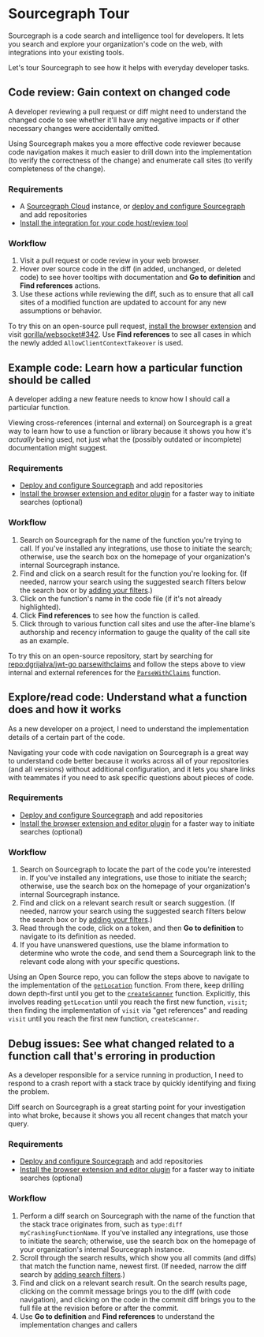 # Sourcegraph Tour

Sourcegraph is a code search and intelligence tool for developers. It lets you search and explore your organization's code on the web, with integrations into your existing tools.

Let's tour Sourcegraph to see how it helps with everyday developer tasks.

## Code review: Gain context on changed code

A developer reviewing a pull request or diff might need to understand the changed code to see whether it'll have any negative impacts or if other necessary changes were accidentally omitted.

Using Sourcegraph makes you a more effective code reviewer because code navigation makes it much easier to drill down into the implementation (to verify the correctness of the change) and enumerate call sites (to verify completeness of the change).

### Requirements

- A [Sourcegraph Cloud](/cloud/) instance, or [deploy and configure Sourcegraph](/cloud//deploy/) and add repositories
- [Install the integration for your code host/review tool](/cloud/ration/)

### Workflow

1. Visit a pull request or code review in your web browser.
2. Hover over source code in the diff (in added, unchanged, or deleted code) to see hover tooltips with documentation and **Go to definition** and **Find references** actions.
3. Use these actions while reviewing the diff, such as to ensure that all call sites of a modified function are updated to account for any new assumptions or behavior.

To try this on an open-source pull request, [install the browser extension](/cloud/ration/browser_extension) and visit [gorilla/websocket#342](https://github.com/gorilla/websocket/pull/342/files). Use **Find references** to see all cases in which the newly added `AllowClientContextTakeover` is used.

## Example code: Learn how a particular function should be called

A developer adding a new feature needs to know how I should call a particular function.

Viewing cross-references (internal and external) on Sourcegraph is a great way to learn how to use a function or library because it shows you how it's _actually_ being used, not just what the (possibly outdated or incomplete) documentation might suggest.

### Requirements

- [Deploy and configure Sourcegraph](/cloud//deploy/) and add repositories
- [Install the browser extension and editor plugin](/cloud/ration/) for a faster way to initiate searches (optional)

### Workflow

1. Search on Sourcegraph for the name of the function you're trying to call. If you've installed any integrations, use those to initiate the search; otherwise, use the search box on the homepage of your organization's internal Sourcegraph instance.
1. Find and click on a search result for the function you're looking for. (If needed, narrow your search using the suggested search filters below the search box or by [adding your filters](/cloud/search/reference/queries).)
1. Click on the function's name in the code file (if it's not already highlighted).
1. Click **Find references** to see how the function is called.
1. Click through to various function call sites and use the after-line blame's authorship and recency information to gauge the quality of the call site as an example.

To try this on an open-source repository, start by searching for [repo:dgrijalva/jwt-go parsewithclaims](https://sourcegraph.com/search?q=repo:dgrijalva/jwt-go+parsewithclaims) and follow the steps above to view internal and external references for the [`ParseWithClaims`](https://sourcegraph.com/github.com/dgrijalva/jwt-go/-/blob/token.go#L92:6$references) function.

## Explore/read code: Understand what a function does and how it works

As a new developer on a project, I need to understand the implementation details of a certain part of the code.

Navigating your code with code navigation on Sourcegraph is a great way to understand code better because it works across all of your repositories (and all versions) without additional configuration, and it lets you share links with teammates if you need to ask specific questions about pieces of code.

### Requirements

- [Deploy and configure Sourcegraph](/cloud//deploy/) and add repositories
- [Install the browser extension and editor plugin](/cloud/ration/) for a faster way to initiate searches (optional)

### Workflow

1. Search on Sourcegraph to locate the part of the code you're interested in. If you've installed any integrations, use those to initiate the search; otherwise, use the search box on the homepage of your organization's internal Sourcegraph instance.
1. Find and click on a relevant search result or search suggestion. (If needed, narrow your search using the suggested search filters below the search box or by [adding your filters](/cloud/search/reference/queries).)
1. Read through the code, click on a token, and then **Go to definition** to navigate to its definition as needed.
1. If you have unanswered questions, use the blame information to determine who wrote the code, and send them a Sourcegraph link to the relevant code along with your specific questions.

Using an Open Source repo, you can follow the steps above to navigate to the implementation of the [`getLocation`](https://sourcegraph.com/github.com/Microsoft/node-jsonc-parser@e31983089c88114c7cc17f8c729feb493295c69d/-/blob/src/impl/parser.ts#L26:17) function. From there, keep drilling down depth-first until you get to the [`createScanner`](https://sourcegraph.com/github.com/Microsoft/node-jsonc-parser@e31983089c88114c7cc17f8c729feb493295c69d/-/blob/src/impl/scanner.ts#L13:17) function. Explicitly, this involves reading `getLocation` until you reach the first new function, `visit`; then finding the implementation of `visit` via "get references" and reading `visit` until you reach the first new function, `createScanner`.

## Debug issues: See what changed related to a function call that's erroring in production

As a developer responsible for a service running in production, I need to respond to a crash report with a stack trace by quickly identifying and fixing the problem.

Diff search on Sourcegraph is a great starting point for your investigation into what broke, because it shows you all recent changes that match your query.

### Requirements

- [Deploy and configure Sourcegraph](/cloud//deploy/) and add repositories
- [Install the browser extension and editor plugin](/cloud/ration/) for a faster way to initiate searches (optional)

### Workflow

1. Perform a diff search on Sourcegraph with the name of the function that the stack trace originates from, such as `type:diff myCrashingFunctionName`. If you've installed any integrations, use those to initiate the search; otherwise, use the search box on the homepage of your organization's internal Sourcegraph instance.
1. Scroll through the search results, which show you all commits (and diffs) that match the function name, newest first. (If needed, narrow the diff search by [adding search filters](/cloud/search/reference/queries).)
1. Find and click on a relevant search result. On the search results page, clicking on the commit message brings you to the diff (with code navigation), and clicking on the code in the commit diff brings you to the full file at the revision before or after the commit.
1.  Use **Go to definition** and **Find references** to understand the implementation changes and callers
